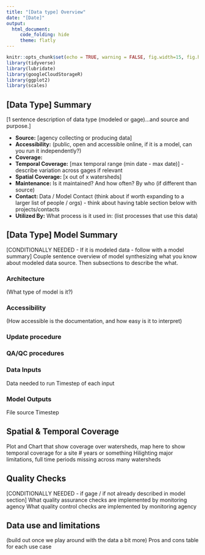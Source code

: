 ```yaml
---
title: "[Data type] Overview"
date: "[Date]"
output:
  html_document:
     code_folding: hide
     theme: flatly
---
```


```r
knitr::opts_chunk$set(echo = TRUE, warning = FALSE, fig.width=15, fig.height=10)
library(tidyverse)
library(lubridate)
library(googleCloudStorageR)
library(ggplot2)
library(scales)
```

## [Data Type] Summary 
[1 sentence description of data type (modeled or gage)...and source and purpose.]

* **Source:** [agency collecting or producing data]
* **Accessibility:** (public, open and accessible online, if it is a model, can you run it independently?)
* **Coverage:**
* **Temporal Coverage:** [max temporal range (min date - max date)] - describe variation across gages if relevant 
* **Spatial Coverage:** [x out of x watersheds] 
* **Maintenance:** Is it maintained? And how often? By who (if different than source)
* **Contact: ** Data / Model Contact (think about if worth expanding to a larger list of people / orgs) - think about having table section below with projects/contacts 
* **Utilized By:** What process is it used in: (list processes that use this data) 

## [Data Type] Model Summary 
[CONDITIONALLY NEEDED - If it is modeled data - follow with a model summary]
Couple sentence overview of model synthesizing what you know about modeled data source. Then subsections to describe the what. 

### Architecture 
(What type of model is it?) 

### Accessibility 
(How accessible is the documentation, and how easy is it to interpret) 

### Update procedure 

### QA/QC procedures 

### Data Inputs 
Data needed to run 
Timestep of each input 

### Model Outputs 
File source
Timestep 

## Spatial & Temporal Coverage

Plot and Chart that show coverage over watersheds, map here to show temporal coverage for a site # years or something 
Hilighting major limitations, full time periods missing across many watersheds 

## Quality Checks 

[CONDITIONALLY NEEDED - if gage / if not already described in model section]
What quality assurance checks are implemented by monitoring agency 
What quality control checks are implemented by monitoring agency 

## Data use and limitations 
(build out once we play around with the data a bit more) 
Pros and cons table for each use case 
